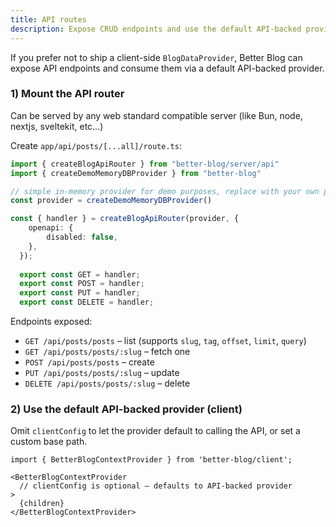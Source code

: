 ```yaml
---
title: API routes
description: Expose CRUD endpoints and use the default API-backed provider
---
```


If you prefer not to ship a client-side `BlogDataProvider`, Better Blog can expose API endpoints and consume them via a default API-backed provider.

### 1) Mount the API router

Can be served by any web standard compatible server (like Bun, node, nextjs, sveltekit, etc...)

Create `app/api/posts/[...all]/route.ts`:

```ts
import { createBlogApiRouter } from "better-blog/server/api"
import { createDemoMemoryDBProvider } from "better-blog"

// simple in-memory provider for demo purposes, replace with your own provider
const provider = createDemoMemoryDBProvider()

const { handler } = createBlogApiRouter(provider, {
    openapi: {
        disabled: false,
    },
  });
  
  export const GET = handler;
  export const POST = handler;
  export const PUT = handler;
  export const DELETE = handler;
```

Endpoints exposed:

- `GET /api/posts/posts` – list (supports `slug`, `tag`, `offset`, `limit`, `query`)
- `GET /api/posts/posts/:slug` – fetch one
- `POST /api/posts/posts` – create
- `PUT /api/posts/posts/:slug` – update
- `DELETE /api/posts/posts/:slug` – delete

### 2) Use the default API-backed provider (client)

Omit `clientConfig` to let the provider default to calling the API, or set a custom base path.

```tsx
import { BetterBlogContextProvider } from 'better-blog/client';

<BetterBlogContextProvider
  // clientConfig is optional – defaults to API-backed provider
>
  {children}
</BetterBlogContextProvider>
```

